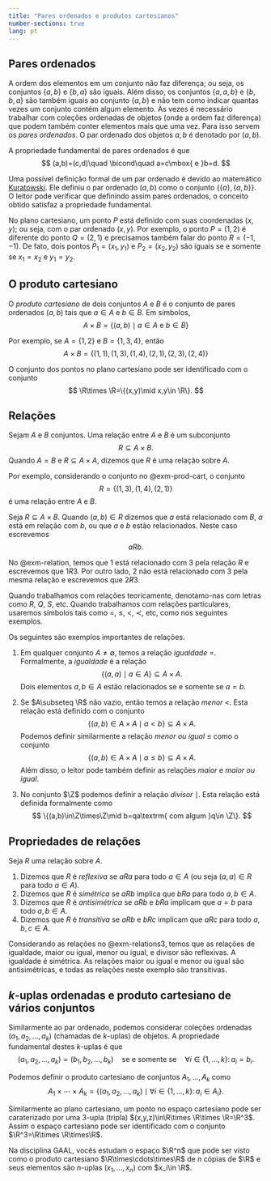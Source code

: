 ```yaml
---
title: "Pares ordenados e produtos cartesianos"
number-sections: true 
lang: pt
---
```


## Pares ordenados

A ordem dos elementos em um conjunto não faz diferença; ou seja, os conjuntos $\{a,b\}$ e $\{b,a\}$ são iguais. Além disso, os conjuntos 
$\{a,a,b\}$ e $\{b,b,a\}$ são também iguais ao conjunto $\{a,b\}$ e não tem como indicar quantas vezes um conjunto contém algum elemento. Às vezes é necessário trabalhar com coleções ordenadas de objetos (onde a ordem faz diferença) que podem também conter elementos mais que uma vez. Para isso servem os *pares ordenados*. O par ordenado dos objetos $a,b$ é denotado 
por $(a,b)$. 

A propriedade fundamental de pares ordenados é que 
$$
(a,b)=(c,d)\quad \bicond\quad  a=c\mbox{ e }b=d.
$$


Uma possível definição formal de um par ordenado é devido ao matemático [Kuratowski](https://pt.wikipedia.org/wiki/Kazimierz_Kuratowski). Ele definiu o par ordenado $(a,b)$ como o conjunto $\{\{a\},\{a,b\}\}$. O leitor pode verificar que definindo assim pares ordenados, o conceito obtido satisfaz a propriedade fundamental. 

:::{#exm-par-ord}
No plano cartesiano, um ponto $P$ está definido com suas coordenadas $(x,y)$; ou seja, com o par ordenado $(x,y)$. Por exemplo, 
o ponto $P=(1,2)$ é diferente do ponto $Q=(2,1)$ e precisamos também falar do ponto $R=(-1,-1)$. De fato, dois pontos $P_1=(x_1,y_1)$ e $P_2=(x_2,y_2)$ são iguais se e somente se $x_1=x_2$ e $y_1=y_2$.  
:::

## O produto cartesiano

:::{#def-prod-cart}
O *produto cartesiano* de dois conjuntos $A$ e $B$ é o conjunto de pares ordenados $(a,b)$ tais que $a\in A$ e $b\in B$. Em símbolos, 
$$
A\times B=\{(a,b)\mid a\in A\mbox{ e }b\in B\}
$$
:::


:::{#exm-prod-cart}
Por exemplo, se $A=\{1,2\}$ e $B=\{1,3,4\}$, então 
$$
A\times B=\{(1,1),(1,3),(1,4),(2,1),(2,3),(2,4)\}
$$
:::

:::{#exm-prod-R2}
O conjunto dos pontos no plano cartesiano pode ser identificado com o conjunto 
$$
\R\times \R=\{(x,y)\mid x,y\in \R\}.
$$ 
:::

## Relações

:::{#def-relation}
Sejam $A$ e $B$ conjuntos. Uma relação entre $A$ e $B$ é um subconjunto 
$$
R\subseteq A\times B.
$$
Quando $A=B$ e $R\subseteq A\times A$, dizemos que $R$ é uma relação sobre $A$.  
:::

:::{#exm-relation}
Por exemplo, considerando o conjunto no @exm-prod-cart, o conjunto 
$$
R=\{(1,3),(1,4),(2,1)\}
$$ 
é uma relação entre $A$ e $B$.   
:::

:::{#def-relation2}
Seja $R\subseteq A\times B$. Quando $(a,b)\in R$ dizemos que $a$ está relacionado com $B$, $a$ está em relação com $b$, ou que $a$ e $b$ estão relacionados.  Neste caso escrevemos 
$$
aRb.
$$
:::

:::{#exm-relation2}
No @exm-relation, temos que $1$ está relacionado com $3$ pela relação $R$ e escrevemos que $1R3$. Por outro lado, $2$ não está relacionado com $3$ pela mesma relação e escrevemos que $2\not R3$.   
:::

Quando trabalhamos com relações teoricamente, denotamo-nas com letras como $R$, $Q$, $S$, etc. Quando trabalhamos com relações particulares, usaremos símbolos tais como $=$, $\leq$, $<$, $\prec$, etc, como nos seguintes exemplos. 

:::{#exm-relations3}
Os seguintes são exemplos importantes de relações. 

1. Em qualquer conjunto $A\neq\emptyset$, temos a relação *igualdade* $=$. Formalmente, a *igualdade* é a relação 
$$
\{(a,a)\mid a\in A\}\subseteq A\times A.
$$ 
Dois elementos $a,b\in A$ estão relacionados se e somente se $a=b$. 

2. Se $A\subseteq \R$ não vazio, então temos a relação *menor* $<$. Esta relação está definido com o conjunto 
$$
\{(a,b)\in A\times A\mid a<b\}\subseteq A\times A.
$$
Podemos definir similarmente a relação *menor ou igual* $\leq$ como o conjunto 
$$
\{(a,b)\in A\times A\mid a\leq b\}\subseteq A\times A.
$$
Além disso, o leitor pode também definir as relações *maior* e *maior ou igual*.

3. No conjunto $\Z$ podemos definir a relação *divisor* $\mid$. Esta relação está definida formalmente como 
$$
\{(a,b)\in\Z\times\Z\mid b=qa\textrm{ com algum }q\in \Z\}.
$$
:::

## Propriedades de relações

:::{#def-rel-props}
Seja $R$ uma relação sobre $A$. 

1. Dizemos que $R$ é *reflexiva* se $aRa$ para todo $a\in A$ (ou seja $(a,a)\in R$ para todo $a\in A$). 
2. Dizemos que $R$ é *simétrica* se $aRb$ implica que $bRa$ para todo $a,b\in A$. 
3. Dizemos que $R$ é *antisimétrica* se $aRb$ e $bRa$ implicam que $a=b$ para todo $a,b\in A$. 
4. Dizemos que $R$ é *transitiva* se $aRb$ e $bRc$ implicam que $aRc$ para todo $a,b,c\in A$. 
:::

:::{#exm-rel-props}
Considerando as relações no @exm-relations3, temos que as relações de igualdade, maior ou igual, menor ou igual, e divisor são reflexivas. A igualdade é simétrica. As relações maior ou igual e menor ou igual são antisimétricas, e todas as relações neste exemplo são transitivas.
:::

## $k$-uplas ordenadas e produto cartesiano de vários conjuntos

Similarmente ao par ordenado, podemos considerar coleções ordenadas $(a_1,a_2,\ldots,a_k)$ (chamadas de $k$-uplas) de objetos. A propriedade fundamental destes $k$-uplas é que 
$$
(a_1,a_2,\ldots,a_k)=(b_1,b_2,\ldots,b_k)\quad\mbox{se e somente se}\quad \forall i\in\{1,\ldots,k\}\colon a_i=b_i.
$$

Podemos definir o produto cartesiano de conjuntos $A_1,\ldots,A_k$ como 
$$
A_1\times \cdots \times A_k=\{(a_1,a_2,\ldots,a_k)\mid \forall i\in\{1,\ldots,k\}\colon a_i\in A_i\}.
$$

:::{#exm-k-upla}
Similarmente ao plano cartesiano, um ponto no espaço cartesiano pode ser caraterizado por uma $3$-upla  (tripla) $(x,y,z)\in\R\times \R\times \R=\R^3$. Assim o espaço cartesiano pode ser identificado com o conjunto $\R^3=\R\times \R\times\R$. 

Na disciplina GAAL, vocês estudam o espaço $\R^n$ que pode ser visto como o produto cartesiano $\R\times\cdots\times\R$ de $n$ cópias de $\R$ e seus elementos são $n$-uplas $(x_1,\ldots,x_n)$ com $x_i\in \R$.
:::